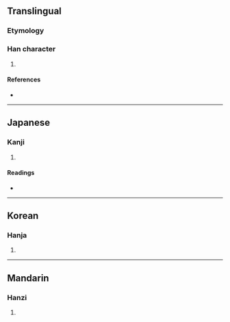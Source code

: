 {{character info/new}}
==Translingual==

===Etymology===
{{Han etym}}

===Han character===
{{Han char|rn=24|rad=十|as=09|sn=11|four=|canj=TVJ|ids=⿰甚十}}

# {{defn|Han|sort=十09}}

====References====
* {{Han ref|kx=0157.090|dkj=02757|dj=0360.030|hdz=10065.070|uh=5359|ud=21337}}

----

==Japanese==

===Kanji===
{{ja-kanji|grade=|rs=十09}}

# {{defn|lang=ja|sort=十09}}

====Readings====
* {{ja-readings|on=[[しょう]] (shō)|kun=[[あつまる]] (atsumaru)}}

----

==Korean==

===Hanja===
{{ko-hanja|hangeul=집|rv=jip|mr=chip}}

# {{defn|lang=ko|sort=十09}}

----

==Mandarin==

===Hanzi===
{{cmn-hanzi|pin=[[jí]] ([[ji2]])|wg=chi<sup>2</sup>}}

# {{defn|lang=cmn|sort=十09}}